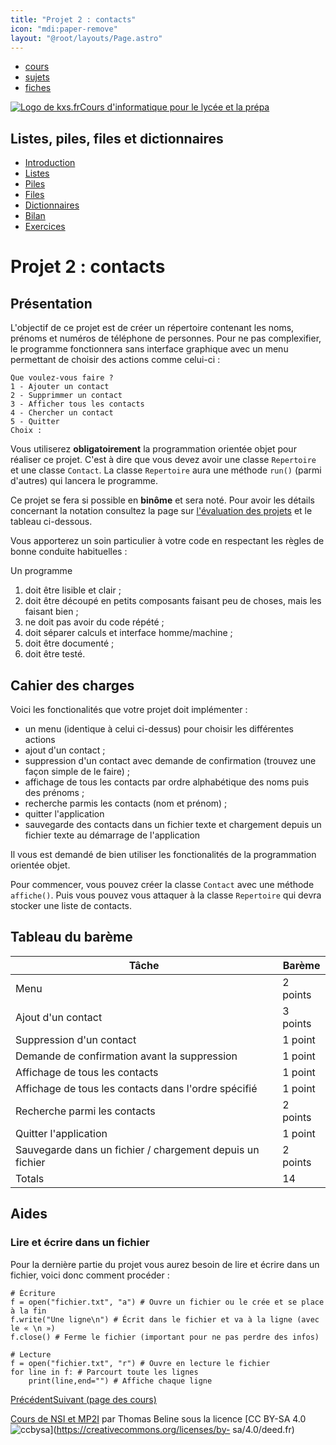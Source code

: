 ```yaml
---
title: "Projet 2 : contacts"
icon: "mdi:paper-remove"
layout: "@root/layouts/Page.astro"
---
```


  * [cours](https://kxs.fr/cours/)
  * [sujets](https://kxs.fr/sujets/)
  * [fiches](https://kxs.fr/fiches/)

[![Logo de kxs.fr](/img/logo.svg)](https://kxs.fr/)[Cours d'informatique pour
le lycée et la prépa](https://kxs.fr/cours/)

## Listes, piles, files et dictionnaires

  * [Introduction](.)
  * [Listes](listes)
  * [Piles](piles)
  * [Files](files)
  * [Dictionnaires](dictionnaires)
  * [Bilan](bilan)
  * [Exercices](exercices)

# Projet 2 : contacts

## Présentation

L'objectif de ce projet est de créer un répertoire contenant les noms, prénoms
et numéros de téléphone de personnes. Pour ne pas complexifier, le programme
fonctionnera sans interface graphique avec un menu permettant de choisir des
actions comme celui-ci :

    
    
    Que voulez-vous faire ?
    1 - Ajouter un contact
    2 - Supprimmer un contact
    3 - Afficher tous les contacts
    4 - Chercher un contact
    5 - Quitter
    Choix :

Vous utiliserez **obligatoirement** la programmation orientée objet pour
réaliser ce projet. C'est à dire que vous devez avoir une classe `Repertoire`
et une classe `Contact`. La classe `Repertoire` aura une méthode `run()`
(parmi d'autres) qui lancera le programme.

Ce projet se fera si possible en **binôme** et sera noté. Pour avoir les
détails concernant la notation consultez la page sur [l'évaluation des
projets](/cours/projets/) et le tableau ci-dessous.

Vous apporterez un soin particulier à votre code en respectant les règles de
bonne conduite habituelles :

Un programme

  1. doit être lisible et clair ;
  2. doit être découpé en petits composants faisant peu de choses, mais les faisant bien ;
  3. ne doit pas avoir du code répété ;
  4. doit séparer calculs et interface homme/machine ;
  5. doit être documenté ;
  6. doit être testé.

## Cahier des charges

Voici les fonctionalités que votre projet doit implémenter :

  * un menu (identique à celui ci-dessus) pour choisir les différentes actions
  * ajout d'un contact ;
  * suppression d'un contact avec demande de confirmation (trouvez une façon simple de le faire) ;
  * affichage de tous les contacts par ordre alphabétique des noms puis des prénoms ;
  * recherche parmis les contacts (nom et prénom) ;
  * quitter l'application
  * sauvegarde des contacts dans un fichier texte et chargement depuis un fichier texte au démarrage de l'application

Il vous est demandé de bien utiliser les fonctionalités de la programmation
orientée objet.

Pour commencer, vous pouvez créer la classe `Contact` avec une méthode
`affiche()`. Puis vous pouvez vous attaquer à la classe `Repertoire` qui devra
stocker une liste de contacts.

## Tableau du barème

Tâche | Barème  
---|---  
Menu | 2 points  
Ajout d'un contact | 3 points  
Suppression d'un contact | 1 point  
Demande de confirmation avant la suppression | 1 point  
Affichage de tous les contacts | 1 point  
Affichage de tous les contacts dans l'ordre spécifié | 1 point  
Recherche parmi les contacts | 2 points  
Quitter l'application | 1 point  
Sauvegarde dans un fichier / chargement depuis un fichier | 2 points  
Totals | 14  
  
## Aides

### Lire et écrire dans un fichier

Pour la dernière partie du projet vous aurez besoin de lire et écrire dans un
fichier, voici donc comment procéder :

    
    
    # Écriture
    f = open("fichier.txt", "a") # Ouvre un fichier ou le crée et se place à la fin
    f.write("Une ligne\n") # Écrit dans le fichier et va à la ligne (avec le « \n »)
    f.close() # Ferme le fichier (important pour ne pas perdre des infos)
    
    # Lecture
    f = open("fichier.txt", "r") # Ouvre en lecture le fichier
    for line in f: # Parcourt toute les lignes
        print(line,end="") # Affiche chaque ligne

[Précédent](exercices)[Suivant (page des cours)](..)

[Cours de NSI et MP2I](https://kxs.fr/cours/) par Thomas Beline sous la
licence [CC BY-SA 4.0
![ccbysa](/img/ccbysa.svg)](https://creativecommons.org/licenses/by-
sa/4.0/deed.fr)

